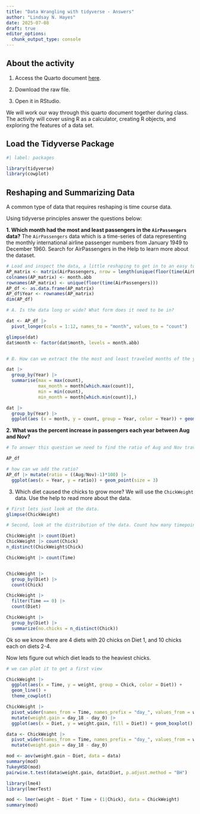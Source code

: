 ```yaml
---
title: "Data Wrangling with tidyverse - Answers"
author: "Lindsay N. Hayes"
date: 2025-07-08
draft: true
editor_options: 
  chunk_output_type: console
---
```



## About the activity

1)  Access the Quarto document [here](https://github.com/lindsaynhayes/introR2025/blob/main/activities/classwork03/classwork_L03.qmd).

2)  Download the raw file.

3) Open it in RStudio.

We will work our way through this quarto document together during class. The activity will cover using R as a calculator, creating R objects, and exploring the features of a data set.

## Load the Tidyverse Package

```r
#| label: packages

library(tidyverse)
library(cowplot)
```


## Reshaping and Summarizing Data
A common type of data that requires reshaping is time course data. 

Using tidyverse principles answer the questions below:

**1. Which month had the most and least passengers in the `AirPassengers` data?**
The `AirPassengers` data which is a time-series of data representing the monthly international airline passenger numbers from January 1949 to December 1960. Search for AirPassengers in the Help to learn more about the dataset. 

```r
# Load and inspect the data, a little reshaping to get in to an easy to read format for you.
AP_matrix <- matrix(AirPassengers, nrow = length(unique(floor(time(AirPassengers)))), byrow = TRUE)
colnames(AP_matrix) <- month.abb
rownames(AP_matrix) <- unique(floor(time(AirPassengers)))
AP_df <- as.data.frame(AP_matrix)
AP_df$Year <- rownames(AP_matrix)
dim(AP_df)

# A. Is the data long or wide? What form does it need to be in?

dat <- AP_df |>
  pivot_longer(cols = 1:12, names_to = "month", values_to = "count")

glimpse(dat)
dat$month <- factor(dat$month, levels = month.abb)


# B. How can we extract the the most and least traveled months of the year? 

dat |>
  group_by(Year) |>
  summarise(max = max(count),
            max_month = month[which.max(count)],
            min = min(count),
            min_month = month[which.min(count)],)

dat |>
  group_by(Year) |>
  ggplot(aes (x = month, y = count, group = Year, color = Year)) + geom_line()
```

**2. What was the percent increase in passengers each year between Aug and Nov?**
```r
# To answer this question we need to find the ratio of Aug and Nov travelers. We need the data in the wide format.

AP_df

# how can we add the ratio?
AP_df |> mutate(ratio = ((Aug/Nov)-1)*100) |>
  ggplot(aes(x = Year, y = ratio)) + geom_point(size = 3)

```


3. Which diet caused the chicks to grow more?
We will use the `ChickWeight` data. Use the help to read more about the data. 
```r
# First lets just look at the data.
glimpse(ChickWeight)

# Second, look at the distribution of the data. Count how many timepoints was measured nad how many chicks were in each Diet. 

ChickWeight |> count(Diet)
ChickWeight |> count(Chick)
n_distinct(ChickWeight$Chick)

ChickWeight |> count(Time)


ChickWeight |> 
  group_by(Diet) |>
  count(Chick)

ChickWeight |> 
  filter(Time == 0) |>
  count(Diet)

ChickWeight |> 
  group_by(Diet) |>
  summarize(no.chicks = n_distinct(Chick))

```
Ok so we know there are 4 diets with 20 chicks on Diet 1, and 10 chicks each on diets 2-4.

Now lets figure out which diet leads to the heaviest chicks.
```r
# we can plot it to get a first view

ChickWeight |>
  ggplot(aes(x = Time, y = weight, group = Chick, color = Diet)) + 
  geom_line() +
  theme_cowplot()

ChickWeight |>
  pivot_wider(names_from = Time, names_prefix = "day_", values_from = weight) |>
  mutate(weight.gain = day_18 - day_0) |>
  ggplot(aes(x = Diet, y = weight.gain, fill = Diet)) + geom_boxplot()

data <- ChickWeight |>
  pivot_wider(names_from = Time, names_prefix = "day_", values_from = weight) |>
  mutate(weight.gain = day_18 - day_0)

mod <- aov(weight.gain ~ Diet, data = data)
summary(mod)
TukeyHSD(mod)
pairwise.t.test(data$weight.gain, data$Diet, p.adjust.method = "BH")

library(lme4)
library(lmerTest)

mod <- lmer(weight ~ Diet * Time + (1|Chick), data = ChickWeight)
summary(mod)

```
